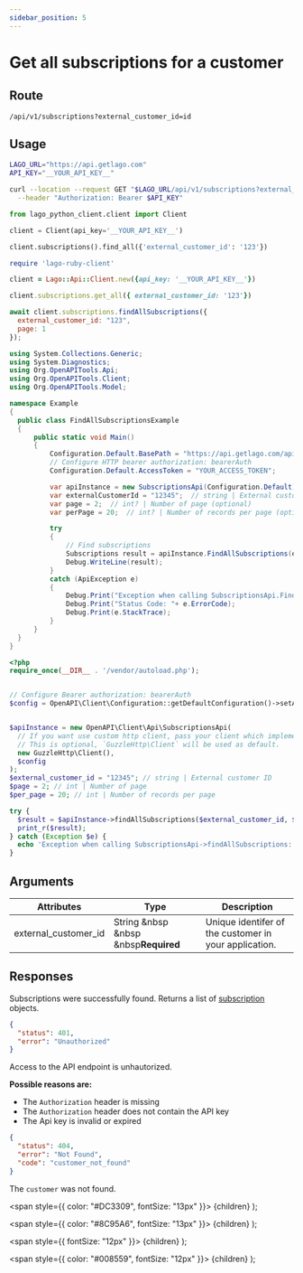 ```yaml
---
sidebar_position: 5
---
```



# Get all subscriptions for a customer

## Route

```curl title="GET"
/api/v1/subscriptions?external_customer_id=id
```

## Usage

<Tabs groupId="prog-language">
  <TabItem value="curl" label="Curl" default>

  ```bash
  LAGO_URL="https://api.getlago.com"
  API_KEY="__YOUR_API_KEY__"

  curl --location --request GET "$LAGO_URL/api/v1/subscriptions?external_customer_id=123" \
    --header "Authorization: Bearer $API_KEY"
  ```
  </TabItem>

  <TabItem value="python" label="Python">

  ```python
  from lago_python_client.client import Client

  client = Client(api_key='__YOUR_API_KEY__')

  client.subscriptions().find_all({'external_customer_id': '123'})
  ```
  </TabItem>

  <TabItem value="ruby" label="Ruby">

  ```ruby
  require 'lago-ruby-client'

  client = Lago::Api::Client.new({api_key: '__YOUR_API_KEY__'})

  client.subscriptions.get_all({ external_customer_id: '123'})
  ```
  </TabItem>

  <TabItem value="javascript" label="Javascript">

  ```javascript
  await client.subscriptions.findAllSubscriptions({
    external_customer_id: "123",
    page: 1
  });
  ```
  </TabItem>

  <TabItem value="csharp" label="C#">

  ```csharp
using System.Collections.Generic;
using System.Diagnostics;
using Org.OpenAPITools.Api;
using Org.OpenAPITools.Client;
using Org.OpenAPITools.Model;

namespace Example
{
    public class FindAllSubscriptionsExample
    {
        public static void Main()
        {
            Configuration.Default.BasePath = "https://api.getlago.com/api/v1";
            // Configure HTTP bearer authorization: bearerAuth
            Configuration.Default.AccessToken = "YOUR_ACCESS_TOKEN";

            var apiInstance = new SubscriptionsApi(Configuration.Default);
            var externalCustomerId = "12345";  // string | External customer ID
            var page = 2;  // int? | Number of page (optional) 
            var perPage = 20;  // int? | Number of records per page (optional) 

            try
            {
                // Find subscriptions
                Subscriptions result = apiInstance.FindAllSubscriptions(externalCustomerId, page, perPage);
                Debug.WriteLine(result);
            }
            catch (ApiException e)
            {
                Debug.Print("Exception when calling SubscriptionsApi.FindAllSubscriptions: " + e.Message );
                Debug.Print("Status Code: "+ e.ErrorCode);
                Debug.Print(e.StackTrace);
            }
        }
    }
}
  ```
  </TabItem>
  <TabItem value="php" label="PHP">

  ```php
<?php
require_once(__DIR__ . '/vendor/autoload.php');


// Configure Bearer authorization: bearerAuth
$config = OpenAPI\Client\Configuration::getDefaultConfiguration()->setAccessToken('YOUR_ACCESS_TOKEN');


$apiInstance = new OpenAPI\Client\Api\SubscriptionsApi(
    // If you want use custom http client, pass your client which implements `GuzzleHttp\ClientInterface`.
    // This is optional, `GuzzleHttp\Client` will be used as default.
    new GuzzleHttp\Client(),
    $config
);
$external_customer_id = "12345"; // string | External customer ID
$page = 2; // int | Number of page
$per_page = 20; // int | Number of records per page

try {
    $result = $apiInstance->findAllSubscriptions($external_customer_id, $page, $per_page);
    print_r($result);
} catch (Exception $e) {
    echo 'Exception when calling SubscriptionsApi->findAllSubscriptions: ', $e->getMessage(), PHP_EOL;
}
  ```
  </TabItem>
</Tabs>

## Arguments

| Attributes | Type | Description |
|--|--|--|
| external_customer_id | String &nbsp &nbsp &nbsp<Required>**Required**</Required> | Unique identifer of the customer in your application. |

## Responses

<Tabs>
  <TabItem value="200" label="HTTP 200" default>

  Subscriptions were successfully found. Returns a list of [subscription](./subscription-object) objects.

  </TabItem>

  <TabItem value="401" label="HTTP 401">

  ```json
  {
    "status": 401,
    "error": "Unauthorized"
  }
  ```

  Access to the API endpoint is unhautorized.

  **Possible reasons are:**
  * The `Authorization` header is missing
  * The `Authorization` header does not contain the API key
  * The Api key is invalid or expired


  </TabItem>

  <TabItem value="404" label="HTTP 404">

  ```json
  {
    "status": 404,
    "error": "Not Found",
    "code": "customer_not_found"
  }
  ```
  The `customer` was not found.
  </TabItem>

</Tabs>



  <span
    style={{
      color: "#DC3309",
      fontSize: "13px"
    }}>
    {children}
  </span>
);

  <span
    style={{
      color: "#8C95A6",
      fontSize: "13px"
    }}>
    {children}
  </span>
);

  <span
    style={{
      fontSize: "12px"
    }}>
    {children}
  </span>
);

  <span
    style={{
      color: "#008559",
      fontSize: "12px"
    }}>
    {children}
  </span>
);
